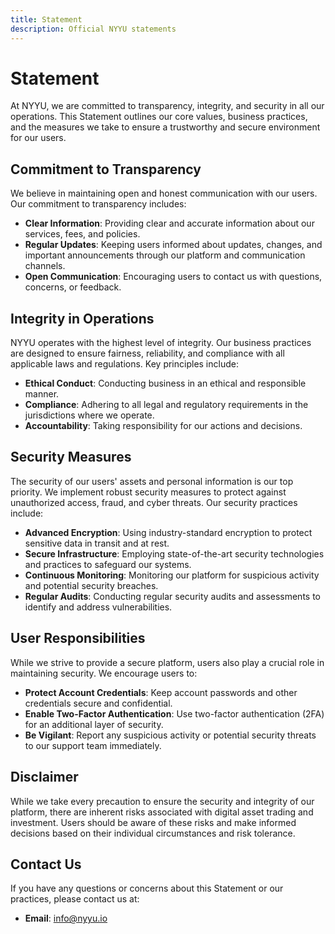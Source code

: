```yaml
---
title: Statement
description: Official NYYU statements
---
```



# Statement

At NYYU, we are committed to transparency, integrity, and security in all our operations. This Statement outlines our core values, business practices, and the measures we take to ensure a trustworthy and secure environment for our users.

## Commitment to Transparency

We believe in maintaining open and honest communication with our users. Our commitment to transparency includes:

- **Clear Information**: Providing clear and accurate information about our services, fees, and policies.
- **Regular Updates**: Keeping users informed about updates, changes, and important announcements through our platform and communication channels.
- **Open Communication**: Encouraging users to contact us with questions, concerns, or feedback.

## Integrity in Operations

NYYU operates with the highest level of integrity. Our business practices are designed to ensure fairness, reliability, and compliance with all applicable laws and regulations. Key principles include:

- **Ethical Conduct**: Conducting business in an ethical and responsible manner.
- **Compliance**: Adhering to all legal and regulatory requirements in the jurisdictions where we operate.
- **Accountability**: Taking responsibility for our actions and decisions.

## Security Measures

The security of our users' assets and personal information is our top priority. We implement robust security measures to protect against unauthorized access, fraud, and cyber threats. Our security practices include:

- **Advanced Encryption**: Using industry-standard encryption to protect sensitive data in transit and at rest.
- **Secure Infrastructure**: Employing state-of-the-art security technologies and practices to safeguard our systems.
- **Continuous Monitoring**: Monitoring our platform for suspicious activity and potential security breaches.
- **Regular Audits**: Conducting regular security audits and assessments to identify and address vulnerabilities.

## User Responsibilities

While we strive to provide a secure platform, users also play a crucial role in maintaining security. We encourage users to:

- **Protect Account Credentials**: Keep account passwords and other credentials secure and confidential.
- **Enable Two-Factor Authentication**: Use two-factor authentication (2FA) for an additional layer of security.
- **Be Vigilant**: Report any suspicious activity or potential security threats to our support team immediately.

## Disclaimer

While we take every precaution to ensure the security and integrity of our platform, there are inherent risks associated with digital asset trading and investment. Users should be aware of these risks and make informed decisions based on their individual circumstances and risk tolerance.

## Contact Us

If you have any questions or concerns about this Statement or our practices, please contact us at:

- **Email**: [info@nyyu.io](mailto:info@nyyu.io)
